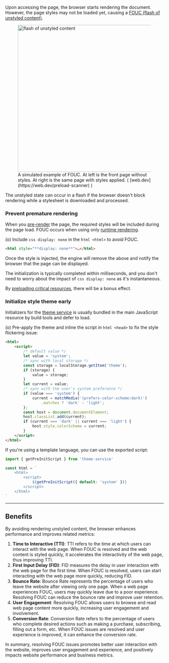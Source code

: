 
Upon accessing the page, the browser starts rendering the document. However, the page styles may not be loaded yet, causing a [FOUC (flash of unstyled content)](https://en.wikipedia.org/wiki/Flash_of_unstyled_content).
<figure>
    <Image src={foucImage} placeholder="blur" alt="flash of unstyled content" width="500" height="468" />
    <figcaption>A simulated example of FOUC. At left is the front page without styles. At right is the same page with styles applied. ( [web.dev](https://web.dev/preload-scanner) )</figcaption>
</figure>

The unstyled state can occur in a flash if the browser doesn't block rendering while a stylesheet is downloaded and processed.

### Prevent premature rendering
When you [pre-render](/docs/rendering-modes/progressive-rendering) the page, the required styles will be included during the page load. FOUC occurs when using only [runtime rendering](/docs/rendering-modes/runtime-rendering).

(o) Include `css display: none` in the `html <html>` to avoid FOUC.
```html
<html style="**display: none**">…</html>
```
Once the style is injected, the engine will remove the above and notify the browser that the page can be displayed.

The initialization is typically completed within milliseconds, and you don't need to worry about the impact of `css display: none` as it's instantaneous.

By [preloading critical resources](/docs/preload-critical-resources), there will be a bonus effect.

### Initialize style theme early
Initializers for the [theme service](/docs/theme-service) is usually bundled in the main JavaScript resource by build tools and defer to load.

(o) Pre-apply the theme and inline the script in `html <head>` to fix the style flickering issue:
```html
<html>
    <script>
        /* default value */
        let value = 'system';
        /* sync with local storage */
        const storage = localStorage.getItem('theme');
        if (storage) {
            value = storage;
        }
        let current = value;
        /* sync with the user's system preference */
        if (value === 'system') {
            current = matchMedia('(prefers-color-scheme:dark)')
                .matches ? 'dark' : 'light';
        };
        const host = document.documentElement;
        host.classList.add(current);
        if (current === 'dark' || current === 'light') {
            host.style.colorScheme = current;
        }
    </script>
</html>
```
If you're using a template language, you can use the exported script:
```js
import { getPreInitScript } from 'theme-service'

const html = `
    <html>
        <script>
            ${getPreInitScript({ default: 'system' })}
        </script>
    </html>
`
```

---

## Benefits
By avoiding rendering unstyled content, the browser enhances performance and improves related metrics:

1. **Time to Interactive (TTI)**: TTI refers to the time at which users can interact with the web page. When FOUC is resolved and the web content is styled quickly, it accelerates the interactivity of the web page, thus improving TTI.
2. **First Input Delay (FID)**: FID measures the delay in user interaction with the web page for the first time. When FOUC is resolved, users can start interacting with the web page more quickly, reducing FID.
3. **Bounce Rate**: Bounce Rate represents the percentage of users who leave the website after viewing only one page. When a web page experiences FOUC, users may quickly leave due to a poor experience. Resolving FOUC can reduce the bounce rate and improve user retention.
4. **User Engagement**: Resolving FOUC allows users to browse and read web page content more quickly, increasing user engagement and involvement.
5. **Conversion Rate**: Conversion Rate refers to the percentage of users who complete desired actions such as making a purchase, subscribing, filling out a form, etc. When FOUC issues are resolved and user experience is improved, it can enhance the conversion rate.

In summary, resolving FOUC issues promotes better user interaction with the website, improves user engagement and experience, and positively impacts website performance and business metrics.
